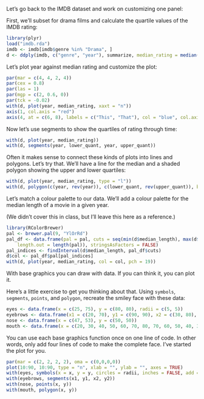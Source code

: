 Let's go back to the IMDB dataset and work on customizing one panel:

First, we'll subset for drama films and calculate the quartile values of the IMDB rating:

```r
library(plyr)
load("imdb.rda")
imdb <- imdb[imdb$genre %in% "Drama", ]
d <- ddply(imdb, c("genre", "year"), summarize, median_rating = median(imdb_rating), lower_quant = quantile(imdb_rating, 0.25), upper_quant = quantile(imdb_rating, 0.75), median_length = median(length, na.rm = TRUE))
```

Let's plot year against median rating and customize the plot:

```r
par(mar = c(4, 4, 2, 4))
par(cex = 0.8)
par(las = 1)
par(mgp = c(2, 0.6, 0))
par(tck = -0.02)
with(d, plot(year, median_rating, xaxt = "n"))
axis(1, col.axis = "red")
axis(4, at = c(6, 8), labels = c("This", "That"), col = "blue", col.axis = "blue")
```

Now let's use segments to show the quartiles of rating through time:

```r
with(d, plot(year, median_rating))
with(d, segments(year, lower_quant, year, upper_quant))
```

Often it makes sense to connect these kinds of plots into lines and polygons. Let's try that. We'll have a line for the median and a shaded polygon showing the upper and lower quartiles:

```r
with(d, plot(year, median_rating, type = "l"))
with(d, polygon(c(year, rev(year)), c(lower_quant, rev(upper_quant)), border = NA, col = "#00000050"))
```

Let's match a colour palette to our data. We'll add a colour palette for the median length of a movie in a given year.

(We didn't cover this in class, but I'll leave this here as a reference.)

```r
library(RColorBrewer)
pal <- brewer.pal(9, "YlOrRd")
pal_df <- data.frame(pal = pal, cuts = seq(min(d$median_length), max(d$median_length),
    length.out = length(pal)), stringsAsFactors = FALSE)
pal_indices <- findInterval(d$median_length, pal_df$cuts)
d$col <- pal_df$pal[pal_indices]
with(d, plot(year, median_rating, col = col, pch = 19))
```

With base graphics you can draw with data. If you can think it, you can plot it.

Here's a little exercise to get you thinking about that. Using `symbols`, `segments`, `points`, and `polygon`, recreate the smiley face with these data:

```r
eyes <- data.frame(x = c(25, 75), y = c(80, 80), radii = c(5, 5))
eyebrows <- data.frame(x1 = c(20, 70), y1 = c(90, 90), x2 = c(30, 80), y2 = c(90, 90))
nose <- data.frame(x = c(47, 53), y = c(50, 50))
mouth <- data.frame(x = c(20, 30, 40, 50, 60, 70, 80, 70, 60, 50, 40, 30, 20), y = c(40, 35, 30, 30, 30, 35, 40, 30, 25, 25, 25, 30, 40))
```

You can use each base graphics function once on one line of code. In other words, only add four lines of code to make the complete face. I've started the plot for you.

```r
par(mar = c(2, 2, 2, 2), oma = c(0,0,0,0))
plot(10:90, 10:90, type = "n", xlab = "", ylab = "", axes = TRUE)
with(eyes, symbols(x = x, y = y, circles = radii, inches = FALSE, add = TRUE))
with(eyebrows, segments(x1, y1, x2, y2))
with(nose, points(x, y))
with(mouth, polygon(x, y))
```
